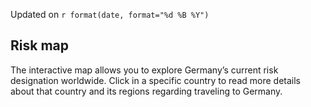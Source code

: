 <p class="text-right font-weight-bold">Updated on `r format(date, format="%d %B %Y")`</p>

## Risk map

The interactive map allows you to explore
Germany's current risk designation worldwide.
Click in a specific country to read more details
about that country and its regions
regarding traveling to Germany.